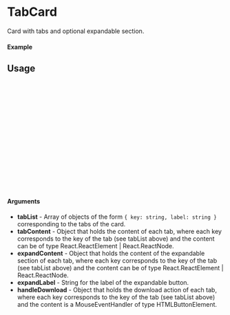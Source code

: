 
<Meta of={TabCard} title="TabCard" />

# TabCard

Card with tabs and optional expandable section.

#### Example

<Canvas of={TabCard.Default} />

## Usage

```ts
import {TabCard} from "gf-components";

const Example = () => {
  return (
    <TabCard 
      tabList={tabList}                   // List of tabs
      tabContent={tabContent}             // Object with content for each tab 
      expandContent={expandContent}       // Object with the content do be displayed in the expandable for each tab (optional)
      expandLabel={expandLabel}           // Label for the expandable button (optional)
      padding={padding}                   // padding for body and sides of tabcard header
      handleDownload={handleDownload}     // Handler for the download button (for each tab)
      {...props}                          // Additional props (optional -- see GFCard / AntD Card)
    />
  );
};

export default Example;
```

#### Arguments
- **tabList** - Array of objects of the form ```{ key: string, label: string }``` corresponding to the tabs of the card.
- **tabContent** - Object that holds the content of each tab, where each key corresponds to the key of the tab (see tabList above) and the content can be of type React.ReactElement | React.ReactNode.
- **expandContent** - Object that holds the content of the expandable section of each tab, where each key corresponds to the key of the tab (see tabList above) and the content can be of type React.ReactElement | React.ReactNode.
- **expandLabel** - String for the label of the expandable button.
- **handleDownload** - Object that holds the download action of each tab, where each key corresponds to the key of the tab (see tabList above) and the content is a MouseEventHandler of type HTMLButtonElement.